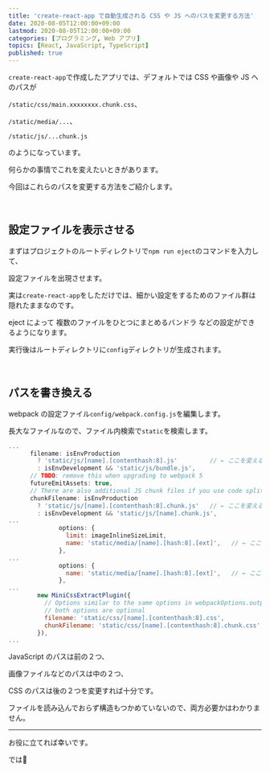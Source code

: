 ```yaml
---
title: 'create-react-app で自動生成される CSS や JS へのパスを変更する方法'
date: 2020-08-05T12:00:00+09:00
lastmod: 2020-08-05T12:00:00+09:00
categories: [プログラミング, Web アプリ]
topics: [React, JavaScript, TypeScript]
published: true
---
```


`create-react-app`で作成したアプリでは、デフォルトでは CSS や画像や JS へのパスが

`/static/css/main.xxxxxxxx.chunk.css`、

`/static/media/...`、

`/static/js/...chunk.js`

のようになっています。

<!--more-->

何らかの事情でこれを変えたいときがあります。

今回はこれらのパスを変更する方法をご紹介します。

<br/>

## 設定ファイルを表示させる

まずはプロジェクトのルートディレクトリで`npm run eject`のコマンドを入力して、

設定ファイルを出現させます。

実は`create-react-app`をしただけでは、細かい設定をするためのファイル群は隠れたままなのです。

eject によって <tltp label="webpack">複数のファイルをひとつにまとめるバンドラ</tltp> などの設定ができるようになります。

実行後はルートディレクトリに`config`ディレクトリが生成されます。

<br/>

## パスを書き換える

webpack の設定ファイル`config/webpack.config.js`を編集します。

長大なファイルなので、ファイル内検索で`static`を検索します。

```js name=webpack.config.js hl_lines=3,9,14,18,24,25
...
      filename: isEnvProduction
        ? 'static/js/[name].[contenthash:8].js'         // ← ここを変える
        : isEnvDevelopment && 'static/js/bundle.js',
      // TODO: remove this when upgrading to webpack 5
      futureEmitAssets: true,
      // There are also additional JS chunk files if you use code splitting.
      chunkFilename: isEnvProduction
        ? 'static/js/[name].[contenthash:8].chunk.js'   // ← ここを変える
        : isEnvDevelopment && 'static/js/[name].chunk.js',
...
              options: {
                limit: imageInlineSizeLimit,
                name: 'static/media/[name].[hash:8].[ext]',   // ← ここを変える
              },
...
              options: {
                name: 'static/media/[name].[hash:8].[ext]',   // ← ここを変える
              },
...
        new MiniCssExtractPlugin({
          // Options similar to the same options in webpackOptions.output
          // both options are optional
          filename: 'static/css/[name].[contenthash:8].css',              // ← ここを変える
          chunkFilename: 'static/css/[name].[contenthash:8].chunk.css',   // ← ここを変える
        }),
...
```

JavaScript のパスは前の２つ、

画像ファイルなどのパスは中の２つ、

CSS のパスは後の２つを変更すれば十分です。

ファイルを読み込んでおらず構造もつかめていないので、両方必要かはわかりません。

---

お役に立てれば幸いです。

では👋

